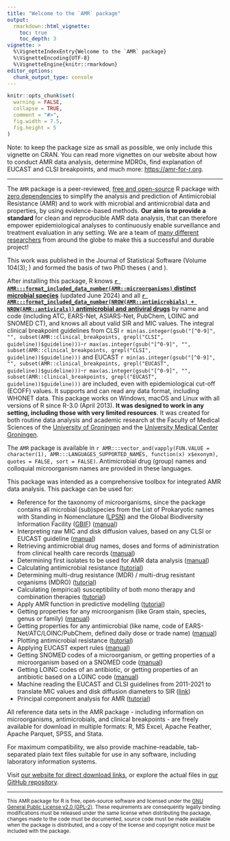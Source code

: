 ```yaml
---
title: "Welcome to the `AMR` package"
output: 
  rmarkdown::html_vignette:
    toc: true
    toc_depth: 3
vignette: >
  %\VignetteIndexEntry{Welcome to the `AMR` package}
  %\VignetteEncoding{UTF-8}
  %\VignetteEngine{knitr::rmarkdown}
editor_options: 
  chunk_output_type: console
---
```


```r
knitr::opts_chunk$set(
  warning = FALSE,
  collapse = TRUE,
  comment = "#>",
  fig.width = 7.5,
  fig.height = 5
)
```

Note: to keep the package size as small as possible, we only include this vignette on CRAN. You can read more vignettes on our website about how to conduct AMR data analysis, determine MDROs, find explanation of EUCAST and CLSI breakpoints, and much more: <https://amr-for-r.org>.

----

The `AMR` package is a peer-reviewed, [free and open-source](https://amr-for-r.org/#copyright) R package with [zero dependencies](https://en.wikipedia.org/wiki/Dependency_hell) to simplify the analysis and prediction of Antimicrobial Resistance (AMR) and to work with microbial and antimicrobial data and properties, by using evidence-based methods. **Our aim is to provide a standard** for clean and reproducible AMR data analysis, that can therefore empower epidemiological analyses to continuously enable surveillance and treatment evaluation in any setting. We are a team of [many different researchers](https://amr-for-r.org/authors.html) from around the globe to make this a successful and durable project!

This work was published in the Journal of Statistical Software (Volume 104(3); \doi{10.18637/jss.v104.i03}) and formed the basis of two PhD theses (\doi{10.33612/diss.177417131} and \doi{10.33612/diss.192486375}).

After installing this package, R knows [**`r AMR:::format_included_data_number(AMR::microorganisms)` distinct microbial species**](https://amr-for-r.org/reference/microorganisms.html) (updated June 2024) and all [**`r AMR:::format_included_data_number(NROW(AMR::antimicrobials) + NROW(AMR::antivirals))` antimicrobial and antiviral drugs**](https://amr-for-r.org/reference/antimicrobials.html) by name and code (including ATC, EARS-Net, ASIARS-Net, PubChem, LOINC and SNOMED CT), and knows all about valid SIR and MIC values. The integral clinical breakpoint guidelines from CLSI `r min(as.integer(gsub("[^0-9]", "", subset(AMR::clinical_breakpoints, grepl("CLSI", guideline))$guideline)))`-`r max(as.integer(gsub("[^0-9]", "", subset(AMR::clinical_breakpoints, grepl("CLSI", guideline))$guideline)))` and EUCAST `r min(as.integer(gsub("[^0-9]", "", subset(AMR::clinical_breakpoints, grepl("EUCAST", guideline))$guideline)))`-`r max(as.integer(gsub("[^0-9]", "", subset(AMR::clinical_breakpoints, grepl("EUCAST", guideline))$guideline)))` are included, even with epidemiological cut-off (ECOFF) values. It supports and can read any data format, including WHONET data. This package works on Windows, macOS and Linux with all versions of R since R-3.0 (April 2013). **It was designed to work in any setting, including those with very limited resources**. It was created for both routine data analysis and academic research at the Faculty of Medical Sciences of the [University of Groningen](https://www.rug.nl) and the [University Medical Center Groningen](https://www.umcg.nl).

The `AMR` package is available in `r AMR:::vector_and(vapply(FUN.VALUE = character(1), AMR:::LANGUAGES_SUPPORTED_NAMES, function(x) x$exonym), quotes = FALSE, sort = FALSE)`. Antimicrobial drug (group) names and colloquial microorganism names are provided in these languages.

This package was intended as a comprehensive toolbox for integrated AMR data analysis. This package can be used for:

  * Reference for the taxonomy of microorganisms, since the package contains all microbial (sub)species from the List of Prokaryotic names with Standing in Nomenclature ([LPSN]((https://lpsn.dsmz.de))) and the Global Biodiversity Information Facility ([GBIF](https://www.gbif.org)) ([manual](https://amr-for-r.org/reference/mo_property.html))
  * Interpreting raw MIC and disk diffusion values, based on any CLSI or EUCAST guideline ([manual](https://amr-for-r.org/reference/as.sir.html))
  * Retrieving antimicrobial drug names, doses and forms of administration from clinical health care records ([manual](https://amr-for-r.org/reference/ab_from_text.html))
  * Determining first isolates to be used for AMR data analysis ([manual](https://amr-for-r.org/reference/first_isolate.html))
  * Calculating antimicrobial resistance ([tutorial](https://amr-for-r.org/articles/AMR.html))
  * Determining multi-drug resistance (MDR) / multi-drug resistant organisms (MDRO) ([tutorial](https://amr-for-r.org/articles/MDR.html))
  * Calculating (empirical) susceptibility of both mono therapy and combination therapies ([tutorial](https://amr-for-r.org/articles/AMR.html))
  * Apply AMR function in predictive modelling ([tutorial](https://amr-for-r.org/articles/AMR_with_tidymodels.html))
  * Getting properties for any microorganism (like Gram stain, species, genus or family) ([manual](https://amr-for-r.org/reference/mo_property.html))
  * Getting properties for any antimicrobial (like name, code of EARS-Net/ATC/LOINC/PubChem, defined daily dose or trade name) ([manual](https://amr-for-r.org/reference/ab_property.html))
  * Plotting antimicrobial resistance ([tutorial](https://amr-for-r.org/articles/AMR.html))
  * Applying EUCAST expert rules ([manual](https://amr-for-r.org/reference/eucast_rules.html))
  * Getting SNOMED codes of a microorganism, or getting properties of a microorganism based on a SNOMED code ([manual](https://amr-for-r.org/reference/mo_property.html))
  * Getting LOINC codes of an antibiotic, or getting properties of an antibiotic based on a LOINC code ([manual](https://amr-for-r.org/reference/ab_property.html))
  * Machine reading the EUCAST and CLSI guidelines from 2011-2021 to translate MIC values and disk diffusion diameters to SIR ([link](https://amr-for-r.org/articles/datasets.html))
  * Principal component analysis for AMR ([tutorial](https://amr-for-r.org/articles/PCA.html))
  
All reference data sets in the AMR package - including information on microorganisms, antimicrobials, and clinical breakpoints - are freely available for download in multiple formats: R, MS Excel, Apache Feather, Apache Parquet, SPSS, and Stata.

For maximum compatibility, we also provide machine-readable, tab-separated plain text files suitable for use in any software, including laboratory information systems.

Visit [our website for direct download links](https://amr-for-r.org/articles/datasets.html), or explore the actual files in [our GitHub repository](https://github.com/msberends/AMR/tree/main/data-raw/datasets).

----

<small>
This AMR package for R is free, open-source software and licensed under the [GNU General Public License v2.0 (GPL-2)](https://amr-for-r.org/LICENSE-text.html). These requirements are consequently legally binding: modifications must be released under the same license when distributing the package, changes made to the code must be documented, source code must be made available when the package is distributed, and a copy of the license and copyright notice must be included with the package.
</small>
